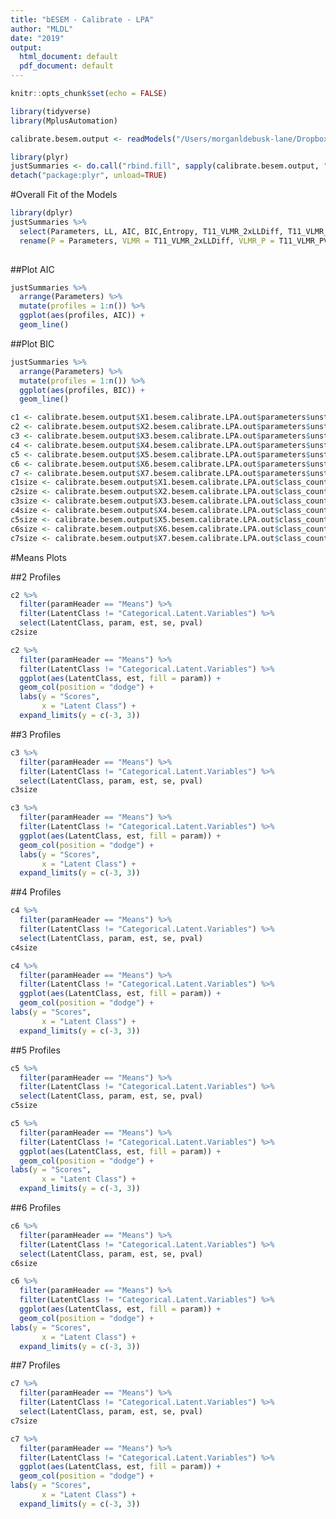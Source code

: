 ```yaml
---
title: "bESEM - Calibrate - LPA"
author: "MLDL"
date: "2019"
output:
  html_document: default
  pdf_document: default
---
```


```r
knitr::opts_chunk$set(echo = FALSE)
```

```r
library(tidyverse)
library(MplusAutomation)
```

```r
calibrate.besem.output <- readModels("/Users/morganldebusk-lane/Dropbox/Hatch/Analyses/LPA/Enumeration/bESEM/Calibrate")
```

```r
library(plyr)
justSummaries <- do.call("rbind.fill", sapply(calibrate.besem.output, "[", "summaries")) 
detach("package:plyr", unload=TRUE)
```

#Overall Fit of the Models
```r
library(dplyr)
justSummaries %>% 
  select(Parameters, LL, AIC, BIC,Entropy, T11_VLMR_2xLLDiff, T11_VLMR_PValue, T11_LMR_Value, T11_LMR_PValue) %>%
  rename(P = Parameters, VLMR = T11_VLMR_2xLLDiff, VLMR_P = T11_VLMR_PValue, Entp = Entropy, LMR = T11_LMR_Value, LMR_P = T11_LMR_PValue)
  
```

##Plot AIC

```r
justSummaries %>% 
  arrange(Parameters) %>%
  mutate(profiles = 1:n()) %>%
  ggplot(aes(profiles, AIC)) + 
  geom_line()
```

##Plot BIC

```r
justSummaries %>% 
  arrange(Parameters) %>%
  mutate(profiles = 1:n()) %>%
  ggplot(aes(profiles, BIC)) + 
  geom_line()
```


```r
c1 <- calibrate.besem.output$X1.besem.calibrate.LPA.out$parameters$unstandardized
c2 <- calibrate.besem.output$X2.besem.calibrate.LPA.out$parameters$unstandardized
c3 <- calibrate.besem.output$X3.besem.calibrate.LPA.out$parameters$unstandardized
c4 <- calibrate.besem.output$X4.besem.calibrate.LPA.out$parameters$unstandardized
c5 <- calibrate.besem.output$X5.besem.calibrate.LPA.out$parameters$unstandardized
c6 <- calibrate.besem.output$X6.besem.calibrate.LPA.out$parameters$unstandardized
c7 <- calibrate.besem.output$X7.besem.calibrate.LPA.out$parameters$unstandardized
c1size <- calibrate.besem.output$X1.besem.calibrate.LPA.out$class_counts$mostLikely
c2size <- calibrate.besem.output$X2.besem.calibrate.LPA.out$class_counts$mostLikely
c3size <- calibrate.besem.output$X3.besem.calibrate.LPA.out$class_counts$mostLikely
c4size <- calibrate.besem.output$X4.besem.calibrate.LPA.out$class_counts$mostLikely
c5size <- calibrate.besem.output$X5.besem.calibrate.LPA.out$class_counts$mostLikely
c6size <- calibrate.besem.output$X6.besem.calibrate.LPA.out$class_counts$mostLikely
c7size <- calibrate.besem.output$X7.besem.calibrate.LPA.out$class_counts$mostLikely
```

#Means Plots 

##2 Profiles

```r
c2 %>% 
  filter(paramHeader == "Means") %>% 
  filter(LatentClass != "Categorical.Latent.Variables") %>% 
  select(LatentClass, param, est, se, pval)
c2size 
```


```r
c2 %>% 
  filter(paramHeader == "Means") %>% 
  filter(LatentClass != "Categorical.Latent.Variables") %>% 
  ggplot(aes(LatentClass, est, fill = param)) +
  geom_col(position = "dodge") +
  labs(y = "Scores",
       x = "Latent Class") +
  expand_limits(y = c(-3, 3))
```

##3 Profiles

```r
c3 %>% 
  filter(paramHeader == "Means") %>% 
  filter(LatentClass != "Categorical.Latent.Variables") %>% 
  select(LatentClass, param, est, se, pval)
c3size
```

```r
c3 %>% 
  filter(paramHeader == "Means") %>% 
  filter(LatentClass != "Categorical.Latent.Variables") %>% 
  ggplot(aes(LatentClass, est, fill = param)) +
  geom_col(position = "dodge") +
  labs(y = "Scores",
       x = "Latent Class") +
  expand_limits(y = c(-3, 3))
```

##4 Profiles

```r
c4 %>% 
  filter(paramHeader == "Means") %>% 
  filter(LatentClass != "Categorical.Latent.Variables") %>% 
  select(LatentClass, param, est, se, pval)
c4size
```

```r
c4 %>% 
  filter(paramHeader == "Means") %>% 
  filter(LatentClass != "Categorical.Latent.Variables") %>% 
  ggplot(aes(LatentClass, est, fill = param)) +
  geom_col(position = "dodge") +
labs(y = "Scores",
       x = "Latent Class") +
  expand_limits(y = c(-3, 3))
```

##5 Profiles

```r
c5 %>%
  filter(paramHeader == "Means") %>%
  filter(LatentClass != "Categorical.Latent.Variables") %>%
  select(LatentClass, param, est, se, pval)
c5size
```

```r
c5 %>%
  filter(paramHeader == "Means") %>%
  filter(LatentClass != "Categorical.Latent.Variables") %>%
  ggplot(aes(LatentClass, est, fill = param)) +
  geom_col(position = "dodge") +
labs(y = "Scores",
       x = "Latent Class") +
  expand_limits(y = c(-3, 3))
```

##6 Profiles

```r
c6 %>%
  filter(paramHeader == "Means") %>%
  filter(LatentClass != "Categorical.Latent.Variables") %>%
  select(LatentClass, param, est, se, pval)
c6size
```

```r
c6 %>%
  filter(paramHeader == "Means") %>%
  filter(LatentClass != "Categorical.Latent.Variables") %>%
  ggplot(aes(LatentClass, est, fill = param)) +
  geom_col(position = "dodge") +
labs(y = "Scores",
       x = "Latent Class") +
  expand_limits(y = c(-3, 3))
```

##7 Profiles

```r
c7 %>%
  filter(paramHeader == "Means") %>%
  filter(LatentClass != "Categorical.Latent.Variables") %>%
  select(LatentClass, param, est, se, pval)
c7size
```

```r
c7 %>%
  filter(paramHeader == "Means") %>%
  filter(LatentClass != "Categorical.Latent.Variables") %>%
  ggplot(aes(LatentClass, est, fill = param)) +
  geom_col(position = "dodge") +
labs(y = "Scores",
       x = "Latent Class") +
  expand_limits(y = c(-3, 3))
```













